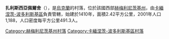 <!-- 檔案不存在 [[Image:Жванчик_поблизу_села_Залісся_Перше.jpg|right]] -->

'''扎利斯西亞佩爾舍'''（{{lang-uk|Залісся Перше}}），是[[烏克蘭|烏克蘭]]的村落，位於該國西部[[赫梅利尼茨基州|赫梅利尼茨基州]]，由[[卡緬涅茨-波多利斯基區|卡緬涅茨-波多利斯基區]]負責管轄，始建於1410年，面積2.42平方公里，2001年人口1,188，人口密度每平方公里491.3人。

{{coord|48|42|4|N|26|22|50|E|scale:100000|display=title}}

{{DEFAULTSORT:Залісся Перше}}
[[Category:赫梅利尼茨基州村落|Category:赫梅利尼茨基州村落]]
[[Category:卡緬涅茨-波多利斯基區村落|Category:卡緬涅茨-波多利斯基區村落]]


{{Khmelnytskyi-geo-stub}}